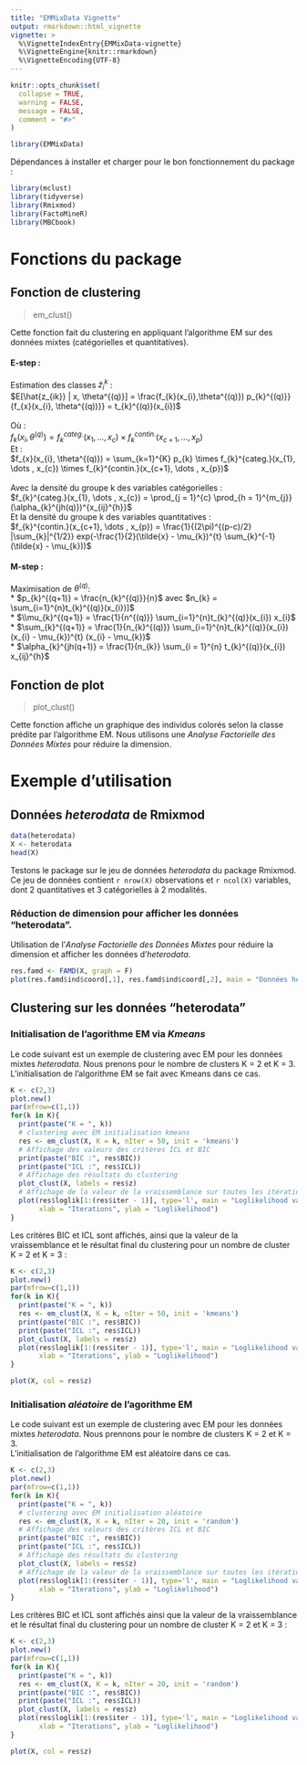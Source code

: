 ```yaml
---
title: "EMMixData Vignette"
output: rmarkdown::html_vignette
vignette: >
  %\VignetteIndexEntry{EMMixData-vignette}
  %\VignetteEngine{knitr::rmarkdown}
  %\VignetteEncoding{UTF-8}
---
```


```r
knitr::opts_chunk$set(
  collapse = TRUE,
  warning = FALSE,
  message = FALSE,
  comment = "#>"
)
```

```r
library(EMMixData)
```

Dépendances à installer et charger pour le bon fonctionnement du package :
```r
library(mclust)
library(tidyverse)
library(Rmixmod)
library(FactoMineR)
library(MBCbook)
```

# Fonctions du package 

## Fonction de clustering 

> em_clust()

Cette fonction fait du clustering en appliquant l'algorithme EM sur des données mixtes (catégorielles et quantitatives). 

#### E-step :
Estimation des classes $\tilde{z}_{i}^{k}$ :  
<div align="center">$E[\hat{z_{ik}} | x, \theta^{(q)}] = \frac{f_{k}(x_{i},\theta^{(q)}) p_{k}^{(q)}}{f_{x}(x_{i}, \theta^{(q))}} = t_{k}^{(q)}(x_{i})$</div>
</br>
Où : <div align="center">  $f_{k}(x_{i}, \theta^{(q)}) = f_{k}^{categ.}(x_{1}, \dots , x_{c}) \times f_{k}^{contin.}(x_{c+1}, \dots , x_{p})$</div>

Et : <div align="center">  $f_{x}(x_{i}, \theta^{(q)}) = \sum_{k=1}^{K} p_{k} \times f_{k}^{categ.}(x_{1}, \dots , x_{c}) \times f_{k}^{contin.}(x_{c+1}, \dots , x_{p})$</div>
</br>
Avec la densité du groupe k des variables catégorielles : <div align="center">$f_{k}^{categ.}(x_{1}, \dots , x_{c}) = \prod_{j = 1}^{c} \prod_{h = 1}^{m_{j}} (\alpha_{k}^{jh(q)})^{x_{ij}^{h}}$ </div>  
Et la densité du groupe k des variables quantitatives : <div align="center">$f_{k}^{contin.}(x_{c+1}, \dots , x_{p}) = \frac{1}{(2\pi)^{(p-c)/2} |\sum_{k}|^{1/2}} exp(-\frac{1}{2}(\tilde{x} - \mu_{k})^{t} \sum_{k}^{-1}(\tilde{x} - \mu_{k}))$</div>

#### M-step :
Maximisation de $\theta^{(q)}$:  
* $p_{k}^{(q+1)} = \frac{n_{k}^{(q)}}{n}$ avec $n_{k} = \sum_{i=1}^{n}t_{k}^{(q)}(x_{i})]$  
* $\\mu_{k}^{(q+1)} = \frac{1}{n^{(q)}} \sum_{i=1}^{n}t_{k}^{(q)}(x_{i}) x_{i}$  
* $\sum_{k}^{(q+1)} = \frac{1}{n_{k}^{(q)}} \sum_{i=1}^{n}t_{k}^{(q)}(x_{i}) (x_{i} - \mu_{k})^{t} (x_{i} - \mu_{k})$  
* $\alpha_{k}^{jh(q+1)} = \frac{1}{n_{k}} \sum_{i = 1}^{n} t_{k}^{(q)}(x_{i}) x_{ij}^{h}$  


## Fonction de plot

> plot_clust()

Cette fonction affiche un graphique des individus colorés selon la classe prédite par l'algorithme EM. Nous utilisons une *Analyse Factorielle des Données Mixtes* pour réduire la dimension.

# Exemple d'utilisation 

## Données *heterodata* de Rmixmod
```r
data(heterodata) 
X <- heterodata
head(X)
```
Testons le package sur le jeu de données *heterodata* du package Rmixmod. Ce jeu de données contient `r nrow(X)` observations et `r ncol(X)` variables, dont 2 quantitatives et 3 catégorielles à 2 modalités.

### Réduction de dimension pour afficher les données "heterodata". 
Utilisation de l'*Analyse Factorielle des Données Mixtes* pour réduire la dimension et afficher les données d'*heterodata*.
```r
res.famd <- FAMD(X, graph = F)
plot(res.famd$ind$coord[,1], res.famd$ind$coord[,2], main = "Données heterodata")
```

## Clustering sur les données "heterodata"

### Initialisation de l'agorithme EM via *Kmeans*
Le code suivant est un exemple de clustering avec EM pour les données mixtes *heterodata*. Nous prenons pour le nombre de clusters K = 2 et K = 3.  
L'initialisation de l'algorithme EM se fait avec Kmeans dans ce cas.
```r
K <- c(2,3)
plot.new()
par(mfrow=c(1,1))
for(k in K){
  print(paste("K = ", k))
  # clustering avec EM initialisation kmeans
  res <- em_clust(X, K = k, nIter = 50, init = 'kmeans')
  # Affichage des valeurs des critères ICL et BIC
  print(paste("BIC :", res$BIC))
  print(paste("ICL :", res$ICL))
  # Affichage des résultats du clustering
  plot_clust(X, labels = res$z)
  # Affichage de la valeur de la vraissemblance sur toutes les itérations
  plot(res$loglik[1:(res$iter - 1)], type='l', main = "Loglikelihood values over iterations", 
       xlab = "Iterations", ylab = "Loglikelihood")
}
```

Les critères BIC et ICL sont affichés, ainsi que la valeur de la vraissemblance et le résultat final du clustering pour un nombre de cluster K = 2 et K = 3 : 
```r
K <- c(2,3)
plot.new()
par(mfrow=c(1,1))
for(k in K){
  print(paste("K = ", k))
  res <- em_clust(X, K = k, nIter = 50, init = 'kmeans')
  print(paste("BIC :", res$BIC))
  print(paste("ICL :", res$ICL))
  plot_clust(X, labels = res$z)
  plot(res$loglik[1:(res$iter - 1)], type='l', main = "Loglikelihood values over iterations", 
       xlab = "Iterations", ylab = "Loglikelihood")
}
```

```r
plot(X, col = res$z)

```

### Initialisation *aléatoire* de l'agorithme EM
Le code suivant est un exemple de clustering avec EM pour les données mixtes *heterodata*. Nous prennons pour le nombre de clusters K = 2 et K = 3.  
L'initialisation de l'algorithme EM est aléatoire dans ce cas.
```r
K <- c(2,3)
plot.new()
par(mfrow=c(1,1))
for(k in K){
  print(paste("K = ", k))
  # clustering avec EM initialisation aléatoire
  res <- em_clust(X, K = k, nIter = 20, init = 'random')
  # Affichage des valeurs des critères ICL et BIC
  print(paste("BIC :", res$BIC))
  print(paste("ICL :", res$ICL))
  # Affichage des résultats du clustering
  plot_clust(X, labels = res$z)
  # Affichage de la valeur de la vraissemblance sur toutes les itérations
  plot(res$loglik[1:(res$iter - 1)], type='l', main = "Loglikelihood values over iterations", 
       xlab = "Iterations", ylab = "Loglikelihood")
}

```

Les critères BIC et ICL sont affichés ainsi que la valeur de la vraissemblance et le résultat final du clustering pour un nombre de cluster K = 2 et K = 3 :  
```r
K <- c(2,3)
plot.new()
par(mfrow=c(1,1))
for(k in K){
  print(paste("K = ", k))
  res <- em_clust(X, K = k, nIter = 20, init = 'random')
  print(paste("BIC :", res$BIC))
  print(paste("ICL :", res$ICL))
  plot_clust(X, labels = res$z)
  plot(res$loglik[1:(res$iter - 1)], type='l', main = "Loglikelihood values over iterations", 
       xlab = "Iterations", ylab = "Loglikelihood")
}

```


```r
plot(X, col = res$z)

```

